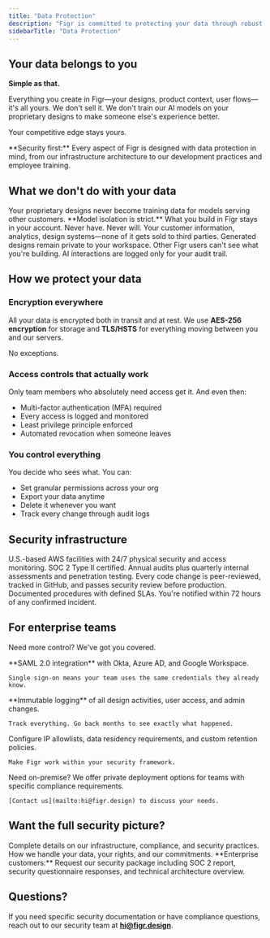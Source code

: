 ```yaml
---
title: "Data Protection"
description: "Figr is committed to protecting your data through robust security measures, transparent practices, and compliance with global privacy regulations. Learn how we safeguard your information and design assets."
sidebarTitle: "Data Protection"
---
```


## Your data belongs to you

**Simple as that.**

Everything you create in Figr—your designs, product context, user flows—it's all yours. We don't sell it. We don't train our AI models on your proprietary designs to make someone else's experience better.

Your competitive edge stays yours.

<Info>
  **Security first:** Every aspect of Figr is designed with data protection in mind, from our infrastructure architecture to our development practices and employee training.
</Info>

## What we don't do with your data

<AccordionGroup>
  <Accordion title="We don't train on your designs">
    Your proprietary designs never become training data for models serving other customers. **Model isolation is strict.** What you build in Figr stays in your account.
  </Accordion>
  <Accordion title="We don't sell your data">
    Never have. Never will. Your customer information, analytics, design systems—none of it gets sold to third parties.
  </Accordion>
  <Accordion title="We don't share designs across accounts">
    Generated designs remain private to your workspace. Other Figr users can't see what you're building. AI interactions are logged only for your audit trail.
  </Accordion>
</AccordionGroup>

## How we protect your data

### Encryption everywhere

All your data is encrypted both in transit and at rest. We use **AES-256 encryption** for storage and **TLS/HSTS** for everything moving between you and our servers.

No exceptions.

### Access controls that actually work

Only team members who absolutely need access get it. And even then:

- Multi-factor authentication (MFA) required
- Every access is logged and monitored
- Least privilege principle enforced
- Automated revocation when someone leaves

### You control everything

You decide who sees what. You can:

- Set granular permissions across your org
- Export your data anytime
- Delete it whenever you want
- Track every change through audit logs

## Security infrastructure

<CardGroup cols={2}>
  <Card title="Where we host" icon="server">
    U.S.-based AWS facilities with 24/7 physical security and access monitoring.
  </Card>
  <Card title="Compliance" icon="shield-check">
    SOC 2 Type II certified. Annual audits plus quarterly internal assessments and penetration testing.
  </Card>
  <Card title="Development security" icon="code">
    Every code change is peer-reviewed, tracked in GitHub, and passes security review before production.
  </Card>
  <Card title="Incident response" icon="bell">
    Documented procedures with defined SLAs. You're notified within 72 hours of any confirmed incident.
  </Card>
</CardGroup>

## For enterprise teams

Need more control? We've got you covered.

<Tabs>
  <Tab title="Identity management">
    **SAML 2.0 integration** with Okta, Azure AD, and Google Workspace.

    Single sign-on means your team uses the same credentials they already know.
  </Tab>
  <Tab title="Audit trails">
    **Immutable logging** of all design activities, user access, and admin changes.

    Track everything. Go back months to see exactly what happened.
  </Tab>
  <Tab title="Custom security">
    Configure IP allowlists, data residency requirements, and custom retention policies.

    Make Figr work within your security framework.
  </Tab>
  <Tab title="Private deployment">
    Need on-premise? We offer private deployment options for teams with specific compliance requirements.

    [Contact us](mailto:hi@figr.design) to discuss your needs.
  </Tab>
</Tabs>

## Want the full security picture?

<CardGroup cols={2}>
  <Card title="Security overview" icon="lock" href="https://figr.design/security">
    Complete details on our infrastructure, compliance, and security practices.
  </Card>
  <Card title="Privacy policy" icon="file-shield" href="https://docs.figr.design/legal/privacy">
    How we handle your data, your rights, and our commitments.
  </Card>
</CardGroup>

<Info>
  **Enterprise customers:** Request our security package including SOC 2 report, security questionnaire responses, and technical architecture overview.
</Info>

## Questions?

If you need specific security documentation or have compliance questions, reach out to our security team at [**hi@figr.design**](mailto:hi@figr.design).
